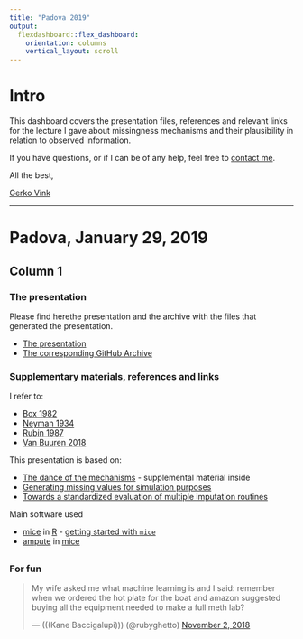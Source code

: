 ```yaml
---
title: "Padova 2019"
output: 
  flexdashboard::flex_dashboard:
    orientation: columns
    vertical_layout: scroll
---
```


# Intro {.sidebar}

This dashboard covers the presentation files, references and relevant links for the lecture I gave about missingness mechanisms and their plausibility in relation to observed information. 

If you have questions, or if I can be of any help, feel free to [contact me](mailto:G.Vink@uu.nl).

All the best, 

[Gerko Vink](http://www.gerkovink.com)

---

# Padova, January 29, 2019

## Column 1

### The presentation

Please find herethe presentation and the archive with the files that generated the presentation. 

- [The presentation](Vink_Padua.html)
- [The corresponding GitHub Archive](https://github.com/gerkovink/Padova)

### Supplementary materials, references and links

I refer to:

- [Box 1982](https://books.google.nl/books/about/Empirical_model_building_and_response_su.html?id=QO2dDRufJEAC&redir_esc=y) 
- [Neyman 1934](https://www.jstor.org/stable/2342192)
- [Rubin 1987](https://books.google.nl/books?hl=en&lr=&id=bQBtw6rx_mUC&oi=fnd&pg=PR24&dq=rubin+nonresponse+in+surveys&ots=8OrNcM21eT&sig=rCBYfvQ_0lx1dm322ZNor88XZ5I#v=onepage&q=rubin%20nonresponse%20in%20surveys&f=false)
- [Van Buuren 2018](www.stefvanbuuren.name/fimd)

This presentation is based on:

- [The dance of the mechanisms](https://journals.sagepub.com/doi/full/10.1177/0049124118799376) - supplemental material inside
- [Generating missing values for simulation purposes](https://www.tandfonline.com/doi/full/10.1080/00949655.2018.1491577)
- [Towards a standardized evaluation of multiple imputation routines](https://www.gerkovink.com/docs/Standardized%20evaluation.pdf)

Main software used

- [mice](https://github.com/stefvanbuuren/mice) in [R](https://www.r-project.org) - [getting started with `mice`](https://www.gerkovink.com/miceVignettes/)
- [ampute](https://www.gerkovink.com/Amputation_with_Ampute/Vignette/ampute.html) in [mice](https://github.com/stefvanbuuren/mice)

##

### For fun

<blockquote class="twitter-tweet" data-lang="en"><p lang="en" dir="ltr">My wife asked me what machine learning is and I said: remember when we ordered the hot plate for the boat and amazon suggested buying all the equipment needed to make a full meth lab?</p>&mdash; (((Kane Baccigalupi))) (@rubyghetto) <a href="https://twitter.com/rubyghetto/status/1058220004301127680?ref_src=twsrc%5Etfw">November 2, 2018</a></blockquote>
<script async src="https://platform.twitter.com/widgets.js" charset="utf-8"></script>